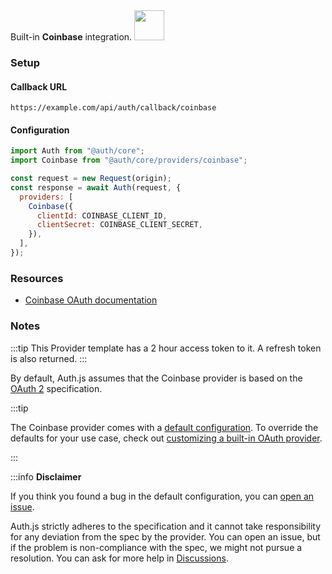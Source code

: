 <div
  style={{
    backgroundColor: "#000",
    display: "flex",
    justifyContent: "space-between",
    color: "#fff",
    padding: 16,
  }}
>
  <span>
    Built-in <b>Coinbase</b> integration.
  </span>
  <a href="https://coinbase.com/">
    <img
      style={{ display: "block" }}
      src="/img/providers/coinbase.svg"
      height="48"
      width="48"
    />
  </a>
</div>

### Setup

#### Callback URL

```
https://example.com/api/auth/callback/coinbase
```

#### Configuration

```js
import Auth from "@auth/core";
import Coinbase from "@auth/core/providers/coinbase";

const request = new Request(origin);
const response = await Auth(request, {
  providers: [
    Coinbase({
      clientId: COINBASE_CLIENT_ID,
      clientSecret: COINBASE_CLIENT_SECRET,
    }),
  ],
});
```

### Resources

- [Coinbase OAuth documentation](https://developers.coinbase.com/api/v2)

### Notes

:::tip
This Provider template has a 2 hour access token to it. A refresh token is also returned.
:::

By default, Auth.js assumes that the Coinbase provider is
based on the [OAuth 2](https://www.rfc-editor.org/rfc/rfc6749.html) specification.

:::tip

The Coinbase provider comes with a [default configuration](https://github.com/nextauthjs/next-auth/blob/main/packages/core/src/providers/coinbase.ts).
To override the defaults for your use case, check out [customizing a built-in OAuth provider](https://authjs.dev/guides/providers/custom-provider#override-default-options).

:::

:::info **Disclaimer**

If you think you found a bug in the default configuration, you can [open an issue](https://authjs.dev/new/provider-issue).

Auth.js strictly adheres to the specification and it cannot take responsibility for any deviation from
the spec by the provider. You can open an issue, but if the problem is non-compliance with the spec,
we might not pursue a resolution. You can ask for more help in [Discussions](https://authjs.dev/new/github-discussions).
